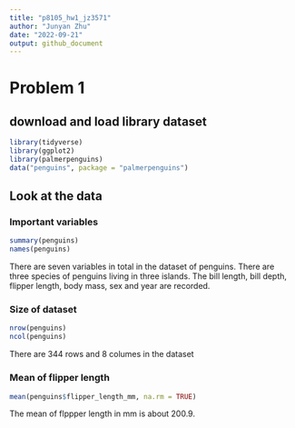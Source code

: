 ```yaml
---
title: "p8105_hw1_jz3571"
author: "Junyan Zhu"
date: "2022-09-21"
output: github_document
---
```


# Problem 1 

## download and load library dataset

```r
library(tidyverse)
library(ggplot2)
library(palmerpenguins)
data("penguins", package = "palmerpenguins")
```

## Look at the data

### Important variables
```r
summary(penguins)
names(penguins)
```

There are seven variables in total in the dataset of penguins. There are three species of penguins living in three islands. The bill length, bill depth, flipper length, body mass, sex and year are recorded.

### Size of dataset
```r
nrow(penguins)
ncol(penguins)
```

There are 344 rows and 8 columes in the dataset

### Mean of flipper length

```r
mean(penguins$flipper_length_mm, na.rm = TRUE)
```

The mean of flppper length in mm is about 200.9.



